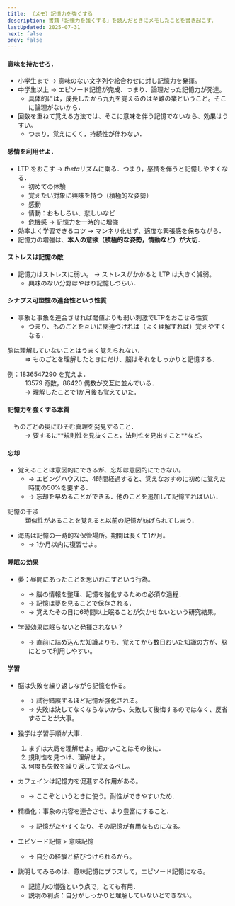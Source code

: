 ---
title: （メモ）記憶力を強くする
description: 書籍「記憶力を強くする」を読んだときにメモしたことを書き起こす．
lastUpdated: 2025-07-31
next: false
prev: false
---

#### 意味を持たせろ．
- 小学生まで → 意味のない文字列や絵合わせに対し記憶力を発揮。
- 中学生以上 → エピソード記憶が完成、つまり、論理だった記憶力が発達。
    - 具体的には，成長したから九九を覚えるのは至難の業ということ。そこに論理がないから．
- 回数を重ねて覚える方法では、そこに意味を伴う記憶でないなら、効果はうすい。
    - つまり，覚えにくく，持続性が伴わない．

#### 感情を利用せよ．
- LTP をおこす → $theta$リズムに乗る．つまり，感情を伴うと記憶しやすくなる．
    - 初めての体験
    - 覚えたい対象に興味を持つ（積極的な姿勢）
    - 感動
    - 情動：おもしろい、悲しいなど
    - 危機感 → 記憶力を一時的に増強
- 効率よく学習できるコツ → マンネリ化せず、適度な緊張感を保ちながら．
- 記憶力の増強は、**本人の意欲（積極的な姿勢，情動など）が大切**．

#### ストレスは記憶の敵
- 記憶力はストレスに弱い。 → ストレスがかかると LTP は大きく減弱。
    - 興味のない分野はやはり記憶しづらい．


#### シナプス可塑性の連合性という性質
- 事象と事象を連合させれば閾値よりも弱い刺激でLTPをおこせる性質
    - つまり、ものごとを互いに関連づければ（よく理解すれば）覚えやすくなる．

<Card title="記憶の重要な性質">
<dl>
<dt>脳は理解していないことはうまく覚えられない．</dt>
<dd>⇒ ものごとを理解したときにだけ、脳はそれをしっかりと記憶する．</dd>
</dl>
</Card>
<dl>
    <dt>例：1836547290 を覚えよ．</dt>
    <dd>  13579 奇数，86420 偶数が交互に並んでいる．</dd>
    <dd>→ 理解したことで1か月後も覚えていた．</dd>
</dl>

#### 記憶力を強くする本質
<Card title="学習にとって重要なこと">
<dl>
<dt>　ものごとの奥にひそむ真理を発見すること．</dt>
<dd>→ 要するに**規則性を見抜くこと，法則性を見出すこと**など。</dd>
</dl>
</Card>

#### 忘却
- 覚えることは意図的にできるが、忘却は意図的にできない。
    - → エビングハウスは、4時間経過すると、覚えなおすのに初めに覚えた時間の50%を要する．
    - → 忘却を早めることができる．他のことを追加して記憶すればいい．

<dl>
    <dt>記憶の干渉</dt>
    <dd>類似性があることを覚えると以前の記憶が妨げられてしまう．</dd>
</dl>

- 海馬は記憶の一時的な保管場所。期間は長くて1か月。
    - → 1か月以内に復習せよ。

#### 睡眠の効果
- 夢：昼間にあったことを思いおこすという行為。
    - → 脳の情報を整理、記憶を強化するための必須な過程．
    - → 記憶は夢を見ることで保存される．
    - → 覚えたその日に6時間以上眠ることが欠かせないという研究結果。

- 学習効果は眠らないと発揮されない？
    - → 直前に詰め込んだ知識よりも、覚えてから数日おいた知識の方が、脳にとって利用しやすい。

#### 学習
- 脳は失敗を繰り返しながら記憶を作る。
    - → 試行錯誤するほど記憶が強化される。
    - → 失敗は決してなくならないから、失敗して後悔するのではなく、反省することが大事。

- 独学は学習手順が大事．
    1. まずは大局を理解せよ。細かいことはその後に．
    1. 規則性を見つけ、理解せよ。
    1. 何度も失敗を繰り返して覚えるべし。

- カフェインは記憶力を促進する作用がある。
    - → ここぞというときに使う。耐性ができやすいため．

- 精緻化：事象の内容を連合させ、より豊富にすること．
    - → 記憶がたやすくなり、その記憶が有用なものになる。

- エピソード記憶 > 意味記憶
    - → 自分の経験と結びつけられるから。

- 説明してみるのは、意味記憶にプラスして，エピソード記憶になる。
    - 記憶力の増強という点で，とても有用．
    - 説明の利点：自分がしっかりと理解していないとできない。 


